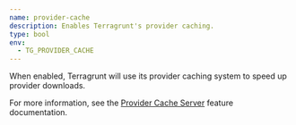 ```yaml
---
name: provider-cache
description: Enables Terragrunt's provider caching.
type: bool
env:
  - TG_PROVIDER_CACHE
---
```


When enabled, Terragrunt will use its provider caching system to speed up provider downloads.

For more information, see the [Provider Cache Server](/docs/features/provider-cache-server) feature documentation.
